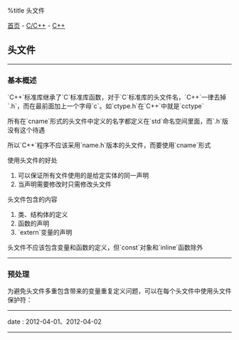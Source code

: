 %title 头文件

[[../../../index|首页]] - [[../index|C/C++]] - [[index|C++]]
==头文件==
----
===基本概述===

`C++`标准库继承了`C`标准库函数，对于`C`标准库的头文件名，`C++`一律去掉`.h`，而在最前面加上一个字母`c`。如`ctype.h`在`C++`中就是`cctype`

所有在`cname`形式的头文件中定义的名字都定义在`std`命名空间里面，而`.h`版没有这个待遇

所以`C++`程序不应该采用`name.h`版本的头文件，而要使用`cname`形式

使用头文件的好处
# 可以保证所有文件使用的是给定实体的同一声明
# 当声明需要修改时只需修改头文件

头文件包含的内容
# 类、结构体的定义
# 函数的声明
# `extern`变量的声明

头文件不应该包含变量和函数的定义，但`const`对象和`inline`函数除外
----
===预处理===

为避免头文件多重包含带来的变量重复定义问题，可以在每个头文件中使用头文件保护符：
{{{C
#ifndef TEST_HEAD_H
#define TEST_HEAD_H

头文件内容

#endif
}}}
----
<red>date</red> : 2012-04-01、2012-04-02
----
